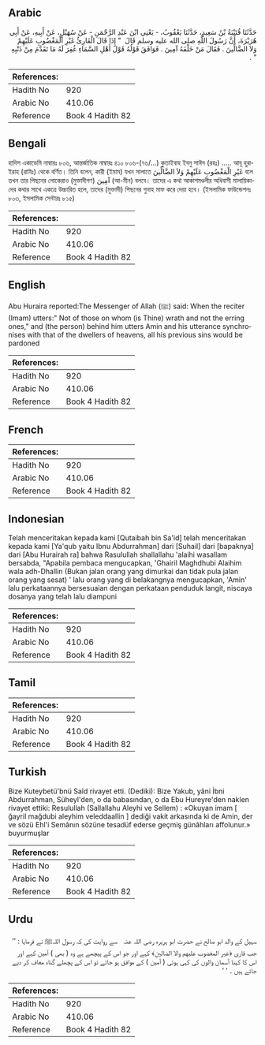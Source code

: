 ## Arabic


<div dir="rtl" lang="ar" style={{fontSize:'larger',backgroundColor:'#f8f9fa',padding:20}}>
حَدَّثَنَا قُتَيْبَةُ بْنُ سَعِيدٍ، حَدَّثَنَا يَعْقُوبُ، - يَعْنِي ابْنَ عَبْدِ الرَّحْمَنِ - عَنْ سُهَيْلٍ، عَنْ أَبِيهِ، عَنْ أَبِي هُرَيْرَةَ، أَنَّ رَسُولَ اللَّهِ صلى الله عليه وسلم قَالَ ‏ "‏ إِذَا قَالَ الْقَارِئُ غَيْرِ الْمَغْضُوبِ عَلَيْهِمْ وَلاَ الضَّالِّينَ ‏.‏ فَقَالَ مَنْ خَلْفَهُ آمِينَ ‏.‏ فَوَافَقَ قَوْلُهُ قَوْلَ أَهْلِ السَّمَاءِ غُفِرَ لَهُ مَا تَقَدَّمَ مِنْ ذَنْبِهِ ‏"‏ ‏.‏
</div>
<div style={{backgroundColor:'#f8f9fa',padding:20, marginBottom: 10}}><table> <thead> <tr> <th>References:</th> <th></th> </tr> </thead> <tbody><tr><td>Hadith No</td><td>920</td></tr><tr><td>Arabic No</td><td>410.06</td></tr><tr><td>Reference</td><td>Book 4 Hadith 82</td></tr></tbody></table></div>

## Bengali


<div dir="ltr" lang="bn" style={{fontSize:'larger',backgroundColor:'#f8f9fa',padding:20}}>
হাদিস একাডেমি নাম্বারঃ ৮০৬, আন্তর্জাতিক নাম্বারঃ ৪১০ ৮০৬-(৭৬/...) কুতাইবাহ ইবনু সাঈদ (রহঃ) ….. আবূ হুরাইরাহ (রাযিঃ) থেকে বর্ণিত। তিনি বলেন, কারী (ইমাম) যখন সালাতে غَيْرِ الْمَغْضُوبِ عَلَيْهِمْ وَلاَ الضَّالِّينَ বলে তখন তার পিছনের লোকেরাও (মুক্তাদীগণ) آمِينَ (আ-মীন) বলবে। তাদের এ কথা আকাশমণ্ডলীর অধিবাসী মালায়িকাদের কথার সাথে একত্রে উচ্চারিত হলে, তাদের (মুক্তাদী) পিছনের গুনাহ মাফ করে দেয়া হবে। (ইসলামিক ফাউন্ডেশনঃ ৮০৩, ইসলামিক সেন্টারঃ ৮১৫)
</div>
<div style={{backgroundColor:'#f8f9fa',padding:20, marginBottom: 10}}><table> <thead> <tr> <th>References:</th> <th></th> </tr> </thead> <tbody><tr><td>Hadith No</td><td>920</td></tr><tr><td>Arabic No</td><td>410.06</td></tr><tr><td>Reference</td><td>Book 4 Hadith 82</td></tr></tbody></table></div>

## English


<div dir="ltr" lang="en" style={{fontSize:'larger',backgroundColor:'#f8f9fa',padding:20}}>
Abu Huraira reported:The Messenger of Allah (ﷺ) said: When the reciter (Imam) utters:" Not of those on whom (is Thine) wrath and not the erring ones," and (the person) behind him utters Amin and his utterance synchronises with that of the dwellers of heavens, all his previous sins would be pardoned
</div>
<div style={{backgroundColor:'#f8f9fa',padding:20, marginBottom: 10}}><table> <thead> <tr> <th>References:</th> <th></th> </tr> </thead> <tbody><tr><td>Hadith No</td><td>920</td></tr><tr><td>Arabic No</td><td>410.06</td></tr><tr><td>Reference</td><td>Book 4 Hadith 82</td></tr></tbody></table></div>

## French


<div dir="ltr" lang="fr" style={{fontSize:'larger',backgroundColor:'#f8f9fa',padding:20}}>

</div>
<div style={{backgroundColor:'#f8f9fa',padding:20, marginBottom: 10}}><table> <thead> <tr> <th>References:</th> <th></th> </tr> </thead> <tbody><tr><td>Hadith No</td><td>920</td></tr><tr><td>Arabic No</td><td>410.06</td></tr><tr><td>Reference</td><td>Book 4 Hadith 82</td></tr></tbody></table></div>

## Indonesian


<div dir="ltr" lang="id" style={{fontSize:'larger',backgroundColor:'#f8f9fa',padding:20}}>
Telah menceritakan kepada kami [Qutaibah bin Sa'id] telah menceritakan kepada kami [Ya'qub yaitu Ibnu Abdurrahman] dari [Suhail] dari [bapaknya] dari [Abu Hurairah ra] bahwa Rasulullah shallallahu 'alaihi wasallam bersabda, "Apabila pembaca mengucapkan, 'Ghairil Maghdhubi Alaihim wala adh-Dhallin (Bukan jalan orang yang dimurkai dan tidak pula jalan orang yang sesat) ' lalu orang yang di belakangnya mengucapkan, 'Amin' lalu perkataannya bersesuaian dengan perkataan penduduk langit, niscaya dosanya yang telah lalu diampuni
</div>
<div style={{backgroundColor:'#f8f9fa',padding:20, marginBottom: 10}}><table> <thead> <tr> <th>References:</th> <th></th> </tr> </thead> <tbody><tr><td>Hadith No</td><td>920</td></tr><tr><td>Arabic No</td><td>410.06</td></tr><tr><td>Reference</td><td>Book 4 Hadith 82</td></tr></tbody></table></div>

## Tamil


<div dir="ltr" lang="ta" style={{fontSize:'larger',backgroundColor:'#f8f9fa',padding:20}}>

</div>
<div style={{backgroundColor:'#f8f9fa',padding:20, marginBottom: 10}}><table> <thead> <tr> <th>References:</th> <th></th> </tr> </thead> <tbody><tr><td>Hadith No</td><td>920</td></tr><tr><td>Arabic No</td><td>410.06</td></tr><tr><td>Reference</td><td>Book 4 Hadith 82</td></tr></tbody></table></div>

## Turkish


<div dir="ltr" lang="tr" style={{fontSize:'larger',backgroundColor:'#f8f9fa',padding:20}}>
Bize Kuteybetü'bnü Saîd rivayet etti. (Dediki): Bize Yakub, yâni İbni Abdurrahman, Süheyl'den, o da babasından, o da Ebu Hureyre'den naklen rivayet ettiki: Resulullah (Sallallahu Aleyhi ve Sellem) : «Okuyan imam [ ğayril mağdubi aleyhim veleddaallin ] dediği vakit arkasında ki de Amin, der ve sözü Ehl'i Semânın sözüne tesadüf ederse geçmiş günâhları affolunur.» buyurmuşlar
</div>
<div style={{backgroundColor:'#f8f9fa',padding:20, marginBottom: 10}}><table> <thead> <tr> <th>References:</th> <th></th> </tr> </thead> <tbody><tr><td>Hadith No</td><td>920</td></tr><tr><td>Arabic No</td><td>410.06</td></tr><tr><td>Reference</td><td>Book 4 Hadith 82</td></tr></tbody></table></div>

## Urdu


<div dir="rtl" lang="ur" style={{fontSize:'larger',backgroundColor:'#f8f9fa',padding:20}}>
سہیل کے والد ابو صالح نے حضرت ابو ہریرہ ‌رضی ‌اللہ ‌عنہ ‌ ‌ سے روایت کی کہ رسول اللہﷺ نے فرمایا : ’’ جب قاری ﴿غير المغضوب عليهم والا الضالين﴾ کہے اور جو اس کے پیچھے ہے وہ ( بھی ) آمین کہے اور اس کا کہنا آسمان والوں کی کہی ہوئی ( آمین ) کے موافق ہو جائے تو اس کے پچھلے گناہ معاف کر دیے جاتے ہیں ۔ ‘ ‘
</div>
<div style={{backgroundColor:'#f8f9fa',padding:20, marginBottom: 10}}><table> <thead> <tr> <th>References:</th> <th></th> </tr> </thead> <tbody><tr><td>Hadith No</td><td>920</td></tr><tr><td>Arabic No</td><td>410.06</td></tr><tr><td>Reference</td><td>Book 4 Hadith 82</td></tr></tbody></table></div>